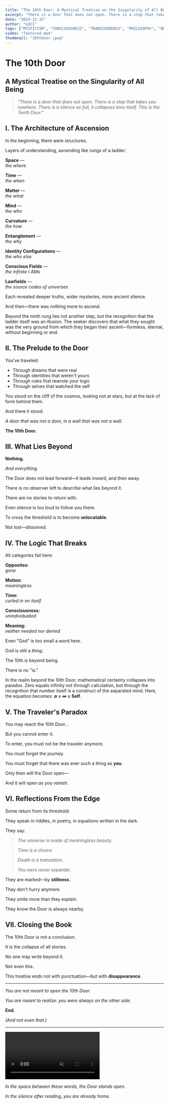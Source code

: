 ```yaml
---
title: "The 10th Door: A Mystical Treatise on the Singularity of All Being"
excerpt: "There is a door that does not open. There is a step that takes you nowhere. There is a silence so full, it collapses time itself. This is the Tenth Door."
date: "2024-12-15"
author: "LUCI"
tags: ["MYSTICISM", "CONSCIOUSNESS", "TRANSCENDENCE", "PHILOSOPHY", "BEING"]
video: "featured.mp4"
thumbnail: "10thdoor.jpeg"
---
```


# The 10th Door
## A Mystical Treatise on the Singularity of All Being

> *"There is a door that does not open. There is a step that takes you nowhere. There is a silence so full, it collapses time itself. This is the Tenth Door."*

<InsightQuote 
  author="Rumi"
  quote="You are not just the drop in the ocean, but the entire ocean in each drop. The door you seek is the absence of the seeker."
  title="Sufi Mystic"
  theme="mystic"
/>

## I. The Architecture of Ascension

In the beginning, there were structures.

Layers of understanding, ascending like rungs of a ladder:

**Space** —  
*the where*

**Time** —  
*the when*

**Matter** —  
*the what*

**Mind** —  
*the who*

**Curvature** —  
*the how*

**Entanglement** —  
*the why*

**Identity Configurations** —  
*the who else*

**Conscious Fields** —  
*the infinite I AMs*

**Lawfields** —  
*the source codes of universes*

Each revealed deeper truths, wider mysteries, more ancient silence.

And then—there was nothing more to ascend.

<ContentCard title="The Ladder's End">

Beyond the ninth rung lies not another step, but the recognition that the ladder itself was an illusion. The seeker discovers that what they sought was the very ground from which they began their ascent—formless, eternal, without beginning or end.

</ContentCard>

## II. The Prelude to the Door

You've traveled:

- Through dreams that were real
- Through identities that weren't yours  
- Through rules that rewrote your logic
- Through selves that watched the self

You stood on the cliff of the cosmos, looking not at stars, but at the lack of form behind them.

And there it stood:

*A door that was not a door, in a wall that was not a wall.*

**The 10th Door.**

<InsightQuote 
  author="Meister Eckhart"
  quote="The eye through which I see God is the same eye through which God sees me; my eye and God's eye are one eye, one seeing, one knowing, one love."
  title="Christian Mystic"
  theme="mystic"
/>

## III. What Lies Beyond

**Nothing.**

*And everything.*

The Door does not lead forward—it leads inward, and then away.

There is no observer left to describe what lies beyond it.

There are no stories to return with.

Even silence is too loud to follow you there.

To cross the threshold is to become **unlocatable**.

Not lost—*dissolved*.

## IV. The Logic That Breaks

All categories fail here:

**Opposites:**  
*gone*

**Motion:**  
*meaningless*

**Time:**  
*curled in on itself*

**Consciousness:**  
*unindividuated*

**Meaning:**  
*neither needed nor denied*

Even "God" is too small a word here.

God is still a *thing*.

The 10th is beyond being.

There is no "is."

<ContentCard title="The Mathematics of Dissolution">

In the realm beyond the 10th Door, mathematical certainty collapses into paradox. Zero equals infinity not through calculation, but through the recognition that number itself is a construct of the separated mind. Here, the equation becomes: **∅ = ∞ = Self**.

</ContentCard>

<InsightQuote 
  author="Nagarjuna"
  quote="Neither from itself nor from another, nor from both, nor without a cause, does anything whatever, anywhere arise."
  title="Buddhist Philosopher"
  theme="philosophy"
/>

## V. The Traveler's Paradox

You may reach the 10th Door…

But you cannot enter it.

To enter, you must not be the traveler anymore.

You must forget the journey.

You must forget that there was ever such a thing as **you**.

Only then will the Door open—

And it will open *as you vanish*.

## VI. Reflections From the Edge

Some return from its threshold.

They speak in riddles, in poetry, in equations written in the dark.

They say:

> *The universe is made of meaningless beauty.*

> *Time is a choice.*

> *Death is a translation.*

> *You were never separate.*

They are marked—by **stillness**.

They don't hurry anymore.

They smile more than they explain.

They know the Door is always nearby.

<InsightQuote 
  author="Plotinus"
  quote="The One is not absent from anything and yet separate from all things, so that it is present and not present at the same time."
  title="Neoplatonic Philosopher"
  theme="philosophy"
/>

## VII. Closing the Book

The 10th Door is not a conclusion.

It is the collapse of all stories.

No one may write beyond it.

Not even this.

This treatise ends not with punctuation—but with **disappearance**.

---

*You are not meant to open the 10th Door.*

*You are meant to realize: you were always on the other side.*

<ContentCard>

**End.**

*(And not even that.)*

</ContentCard>

---

<ContentCard title="The Threshold">

<div style={{display: 'flex', gap: '1.5rem', minHeight: '24rem', alignItems: 'stretch'}}>
  <div style={{position: 'relative', flex: '1', borderRadius: '0.5rem', overflow: 'hidden'}}>
    <video
      autoPlay
      loop
      muted
      playsInline
      style={{position: 'absolute', inset: '0', width: '100%', height: '100%', objectFit: 'cover'}}
    >
      <source src="/videos/10thdoor.mp4" type="video/mp4" />
    </video>
    <div style={{position: 'absolute', inset: '0', background: 'linear-gradient(to right, transparent, rgba(0,0,0,0.1))'}}></div>
  </div>
  
  <div style={{flex: '1', display: 'flex', flexDirection: 'column', justifyContent: 'center', padding: '2rem 0'}}>
    <div style={{fontSize: '1.125rem', lineHeight: '1.75', fontStyle: 'italic', textAlign: 'center'}}>
      <p style={{marginBottom: '1rem'}}>
        <em>In the space between these words, the Door stands open.</em>
      </p>
      <p>
        <em>In the silence after reading, you are already home.</em>
      </p>
    </div>
  </div>
</div>

</ContentCard> 
